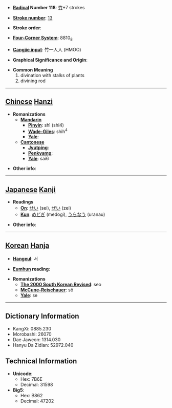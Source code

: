 * '''[[Wiktionary:Chinese radical index| Radical]] Number 118''': [[Wiktionary:Chinese radical index 竹|竹]]+7 strokes

* '''[[Wiktionary:Chinese total strokes index|Stroke number]]''': [[Wiktionary:Chinese total strokes index 13|13]]

* '''Stroke order''': 

* '''[[Wiktionary:Chinese four corner index|Four-Corner System]]''': 8810<sub>8</sub>

* '''[[Wiktionary:Chinese Cangjie index|Cangjie input]]''': 竹一人人 (HMOO)

* '''Graphical Significance and Origin''': 

* '''Common Meaning'''
*#divination with stalks of plants
*# divining rod


----

== [[Chinese]] [[Hanzi]] ==

* '''Romanizations'''
** '''[[Mandarin]]'''
*** '''[[Pinyin]]''': shì (shi4)
*** '''[[Wade-Giles]]''': shih<sup>4</sup>
*** '''[[Yale]]''': 
** '''[[Cantonese]]'''
*** '''[[Jyutping]]''':
*** '''[[Penkyamp]]''': 
*** '''[[Yale]]''': sai6

* '''Other info''': 

----

== [[Japanese]] [[Kanji]] ==

* '''Readings'''
** '''[[On]]''': [[せい]] (sei), [[ぜい]] (zei)
** '''[[Kun]]''': [[めどぎ]] (medogi), [[うらなう]] (uranau)

* '''Other info''':  

----

== [[Korean]] [[Hanja]] ==

* '''[[Hangeul]]''': 서

* '''[[Eumhun]] reading''': 

* '''Romanizations'''
** '''[[The 2000 South Korean Revised Romanization|The 2000 South Korean Revised]]''': seo
** '''[[McCune-Reischauer]]''': sŏ
** '''[[Yale]]''': se

----

== Dictionary Information ==

* KangXi: 0885.230
* Morobashi: 26070
* Dae Jaweon: 1314.030
* Hanyu Da Zidian: 52972.040

== Technical Information ==

* '''Unicode''':
** Hex: 7B6E
** Decimal: 31598
* '''Big5''':
** Hex: B862
** Decimal: 47202